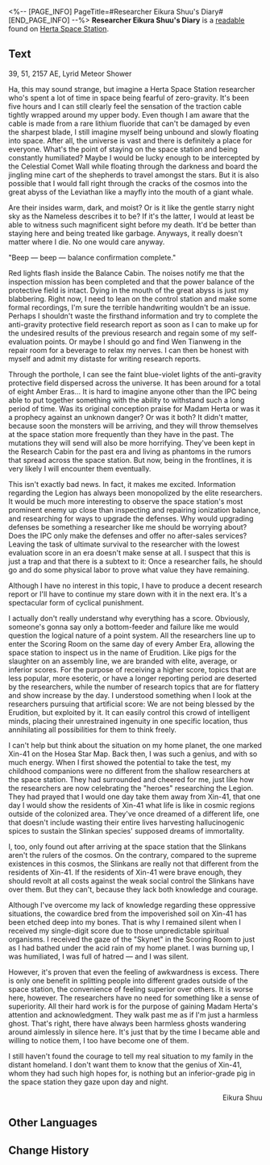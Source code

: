 <%-- [PAGE_INFO]
PageTitle=#Researcher Eikura Shuu's Diary#
[END_PAGE_INFO] --%>
{{Readable Infobox
|id           = 048
|partIds      = 190160
|title        = 
|image        = Item Journal.png
|world        = Herta Space Station
|parts        = 1
|author       = <!--to be added-->
|description  = Pages recording the unrest and extreme emotions of researcher Eikura Shuu. Shunned, exiled, forgotten.
|part1        = Researcher Eikura Shuu's Diary
|source1      = {{cx|Source missing}}
|characters   = 
|factions     = 
}}
'''Researcher Eikura Shuu's Diary''' is a [[readable]] found on [[Herta Space Station]].
<!--
==Location==
{{Map Embed|<map name>|<marker id>}}
-->
==Text==
39, 51, 2157 AE, Lyrid Meteor Shower

Ha, this may sound strange, but imagine a Herta Space Station researcher who's spent a lot of time in space being fearful of zero-gravity. It's been five hours and I can still clearly feel the sensation of the traction cable tightly wrapped around my upper body. Even though I am aware that the cable is made from a rare lithium fluoride that can't be damaged by even the sharpest blade, I still imagine myself being unbound and slowly floating into space. After all, the universe is vast and there is definitely a place for everyone. What's the point of staying on the space station and being constantly humiliated? Maybe I would be lucky enough to be intercepted by the Celestial Comet Wall while floating through the darkness and board the jingling mine cart of the shepherds to travel amongst the stars. But it is also possible that I would fall right through the cracks of the cosmos into the great abyss of the Leviathan like a mayfly into the mouth of a giant whale.

Are their insides warm, dark, and moist? Or is it like the gentle starry night sky as the Nameless describes it to be? If it's the latter, I would at least be able to witness such magnificent sight before my death. It'd be better than staying here and being treated like garbage. Anyways, it really doesn't matter where I die. No one would care anyway.

"Beep &mdash; beep &mdash; balance confirmation complete."

Red lights flash inside the Balance Cabin. The noises notify me that the inspection mission has been completed and that the power balance of the protective field is intact. Dying in the mouth of the great abyss is just my blabbering. Right now, I need to lean on the control station and make some formal recordings, I'm sure the terrible handwriting wouldn't be an issue. Perhaps I shouldn't waste the firsthand information and try to complete the anti-gravity protective field research report as soon as I can to make up for the undesired results of the previous research and regain some of my self-evaluation points. Or maybe I should go and find Wen Tianweng in the repair room for a beverage to relax my nerves. I can then be honest with myself and admit my distaste for writing research reports.

Through the porthole, I can see the faint blue-violet lights of the anti-gravity protective field dispersed across the universe. It has been around for a total of eight Amber Eras... It is hard to imagine anyone other than the IPC being able to put together something with the ability to withstand such a long period of time. Was its original conception praise for Madam Herta or was it a prophecy against an unknown danger? Or was it both? It didn't matter, because soon the monsters will be arriving, and they will throw themselves at the space station more frequently than they have in the past. The mutations they will send will also be more horrifying. They've been kept in the Research Cabin for the past era and living as phantoms in the rumors that spread across the space station. But now, being in the frontlines, it is very likely I will encounter them eventually.

This isn't exactly bad news. In fact, it makes me excited. Information regarding the Legion has always been monopolized by the elite researchers. It would be much more interesting to observe the space station's most prominent enemy up close than inspecting and repairing ionization balance, and researching for ways to upgrade the defenses. Why would upgrading defenses be something a researcher like me should be worrying about? Does the IPC only make the defenses and offer no after-sales services? Leaving the task of ultimate survival to the researcher with the lowest evaluation score in an era doesn't make sense at all. I suspect that this is just a trap and that there is a subtext to it: Once a researcher fails, he should go and do some physical labor to prove what value they have remaining.

Although I have no interest in this topic, I have to produce a decent research report or I'll have to continue my stare down with it in the next era. It's a spectacular form of cyclical punishment.

I actually don't really understand why everything has a score. Obviously, someone's gonna say only a bottom-feeder and failure like me would question the logical nature of a point system. All the researchers line up to enter the Scoring Room on the same day of every Amber Era, allowing the space station to inspect us in the name of Erudition. Like pigs for the slaughter on an assembly line, we are branded with elite, average, or inferior scores. For the purpose of receiving a higher score, topics that are less popular, more esoteric, or have a longer reporting period are deserted by the researchers, while the number of research topics that are for flattery and show increase by the day. I understood something when I look at the researchers pursuing that artificial score: We are not being blessed by the Erudition, but exploited by it. It can easily control this crowd of intelligent minds, placing their unrestrained ingenuity in one specific location, thus annihilating all possibilities for them to think freely.

I can't help but think about the situation on my home planet, the one marked Xin-41 on the Hosea Star Map. Back then, I was such a genius, and with so much energy. When I first showed the potential to take the test, my childhood companions were no different from the shallow researchers at the space station. They had surrounded and cheered for me, just like how the researchers are now celebrating the "heroes" researching the Legion. They had prayed that I would one day take them away from Xin-41, that one day I would show the residents of Xin-41 what life is like in cosmic regions outside of the colonized area. They've once dreamed of a different life, one that doesn't include wasting their entire lives harvesting hallucinogenic spices to sustain the Slinkan species' supposed dreams of immortality.

I, too, only found out after arriving at the space station that the Slinkans aren't the rulers of the cosmos. On the contrary, compared to the supreme existences in this cosmos, the Slinkans are really not that different from the residents of Xin-41. If the residents of Xin-41 were brave enough, they should revolt at all costs against the weak social control the Slinkans have over them. But they can't, because they lack both knowledge and courage.

Although I've overcome my lack of knowledge regarding these oppressive situations, the cowardice bred from the impoverished soil on Xin-41 has been etched deep into my bones. That is why I remained silent when I received my single-digit score due to those unpredictable spiritual organisms. I received the gaze of the "Skynet" in the Scoring Room to just as I had bathed under the acid rain of my home planet. I was burning up, I was humiliated, I was full of hatred &mdash; and I was silent.

However, it's proven that even the feeling of awkwardness is excess. There is only one benefit in splitting people into different grades outside of the space station, the convenience of feeling superior over others. It is worse here, however. The researchers have no need for something like a sense of superiority. All their hard work is for the purpose of gaining Madam Herta's attention and acknowledgment. They walk past me as if I'm just a harmless ghost. That's right, there have always been harmless ghosts wandering around aimlessly in silence here. It's just that by the time I became able and willing to notice them, I too have become one of them.

I still haven't found the courage to tell my real situation to my family in the distant homeland. I don't want them to know that the genius of Xin-41, whom they had such high hopes for, is nothing but an inferior-grade pig in the space station they gaze upon day and night.

<div align="right">Eikura Shuu</div>

<!--
==Trivia==
* 
-->
==Other Languages==
{{Other Languages
|en   = Researcher Eikura Shuu's Diary
|zhs  = 科员荣仓终的日记
|zht  = 組員榮倉終的日記
|ja   = スタッフ‐栄倉終の日記
|ko   = 연구원 에이쿠라의 일기
|es   = Diario del investigador Eikura Shuu
|fr   = Journal du chercheur Eikura Shuu
|ru   = Дневник исследователя Эйкуры Сю
|th   = ไดอารี่ของนักวิจัย Eikura Shuu
|vi   = Nhật Ký Của Nhà Nghiên Cứu Eikura Shuu
|de   = Tagebuch des Forschers Eikura Shuu
|id   = Diari Peneliti Eikura Shuu
|pt   = Diário de Pesquisa de Eikura Shuu
}}

==Change History==
{{Change History|1.0}}